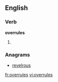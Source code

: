
==English==

===Verb===
'''overrules'''

# {{third-person singular of|[[overrule]]}}

===Anagrams===
* [[revelrous#English|revelrous]]

[[fr:overrules]]
[[vi:overrules]]